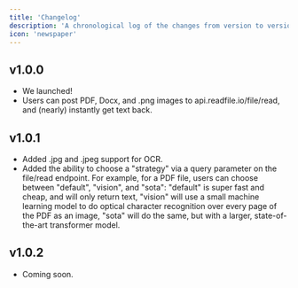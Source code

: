 ```yaml
---
title: 'Changelog'
description: 'A chronological log of the changes from version to version.'
icon: 'newspaper'
---
```


## v1.0.0

- We launched! 
- Users can post PDF, Docx, and .png images to api.readfile.io/file/read, and (nearly) instantly get text back.

## v1.0.1

- Added .jpg and .jpeg support for OCR.
- Added the ability to choose a "strategy" via a query parameter on the file/read endpoint. For example, for a PDF file, users can choose between "default", "vision", and "sota": "default" is super fast and cheap, and will only return text, "vision" will use a small machine learning model to do optical character recognition over every page of the PDF as an image, "sota" will do the same, but with a larger, state-of-the-art transformer model.

## v1.0.2

- Coming soon.